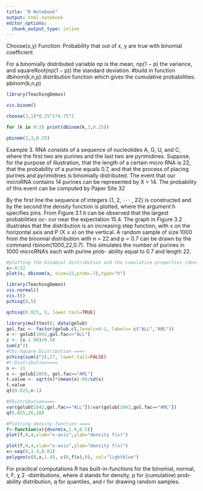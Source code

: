 ```yaml
---
title: "R Notebook"
output: html_notebook
editor_options: 
  chunk_output_type: inline
---
```


Choose(x,y) Function: Probability that out of x, y are true with binomial coefficient

For a binomially distributed variable np is the mean, np(1 − p) the variance, and squareRoot(np(1 − p)) the standard deviation.
#build in function
dbinom(k,n,p)
distribution function which gives the cumulative probabilities:
pbinom(k,n,p)

```r
library(TeachingDemos)

vis.binom()

choose(3,1)*0.25^1*0.75^2

for (k in 0:3) print(dbinom(k,3,0.25))

pbinom(2,3,0.25)


```
Example 3. RNA consists of a sequence of nucleotides A, G, U, and C,
where the first two are purines and the last two are pyrimidines. Suppose, for
the purpose of illustration, that the length of a certain micro RNA is 22, that
the probability of a purine equals 0.7, and that the process of placing purines
and pyrimidines is binomially distributed. The event that our microRNA
contains 14 purines can be represented by X = 14. The probability of this
event can be computed by Paper Site 32

By the first line the sequence of integers {1, 2, · · · , 22} is constructed and by
the second the density function is plotted, where the argument h specifies
pins. From Figure 3.1 it can be observed that the largest probabilities oc-
cur near the expectation 15.4. The graph in Figure 3.2 illustrates that the
distribution is an increasing step function, with x on the horizontal axis and
P (X ≤ x) on the vertical.
A random sample of size 1000 from the binomial distribution with n = 22
and p = 0.7 can be drawn by the command rbinom(1000,22,0.7). This
simulates the number of purines in 1000 microRNA’s each with purine prob-
ability equal to 0.7 and length 22.
```r
#plotting the binomial distribution and the cumulative properties (density)====
x<-0:22
plot(x, dbinom(x, size=22,prob=.7),type="h")

```

```r
library(TeachingDemos)
vis.normal()
vis.t()
pchisq(8,5)

qchisq(0.025, 5, lower.tail=TRUE)
```


```r
library(multtest); data(golub)
gol.fac <- factor(golub.cl,levels=0:1, labels= c("ALL","AML"))
x <- golub[1042,gol.fac=="ALL"]
z <- (x-1.90)/0.50
sum(z^2)
#Chi-Square Distribution ====
pchisq(sum(z^2),27, lower.tail=FALSE)
#t-Distribution====
n <- 11
x <- golub[2058, gol.fac=="AML"]
t.value <- sqrt(n)*(mean(x)-0)/sd(x)
t.value
qt(0.025,n-1)

#FDistribution====
var(golub[1042,gol.fac=="ALL"])/var(golub[1042,gol.fac=="AML"])
qf(.025,26,10)

#Plotting density function ====
f<-function(x){dnorm(x,1.9,0.5)}
plot(f,0,4,xlab="x-axis",ylab="density f(x)")

plot(f,0,4,xlab="x-axis",ylab="density f(x)")
x<-seq(0,1.4,0.01)
polygon(c(0,x,1.4), c(0,f(x),0), col="lightblue")

```
For practical computations R has built-in-functions for the binomial, normal,
t, F, χ 2 -distributions, where d stands for density, p for (cumulative) prob-
ability distribution, q for quantiles, and r for drawing random samples.
